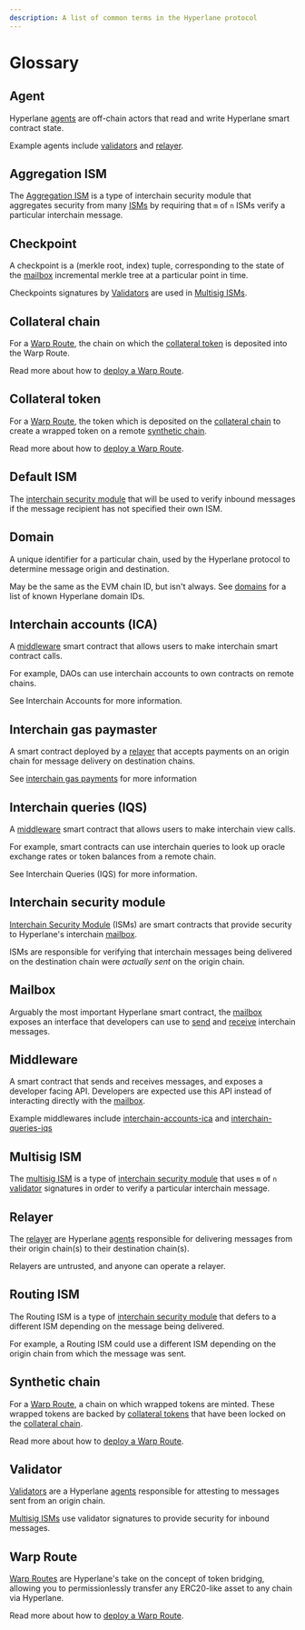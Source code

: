 ```yaml
---
description: A list of common terms in the Hyperlane protocol
---
```


# Glossary



## Agent

Hyperlane [agents](../protocol/agents/relayers.mdx) are off-chain actors that read and write Hyperlane smart contract state.

Example agents include [validators](../protocol/agents/validators.mdx) and [relayer](../protocol/agents/relayers.mdx).





## Aggregation ISM

The [Aggregation ISM](../reference/ISM/aggregation-ISM-interface.mdx) is a type of interchain security module that aggregates security from many [ISMs](../reference/ISM/specify-your-ISM.mdx) by requiring that `m` of `n` ISMs verify a particular interchain message.





## Checkpoint

A checkpoint is a (merkle root, index) tuple, corresponding to the state of the [mailbox](glossary.mdx#mailbox) incremental merkle tree at a particular point in time.

Checkpoints signatures by [Validators](glossary.mdx#validator) are used in [Multisig ISMs](glossary.mdx#multisig-ism).





## Collateral chain

For a [Warp Route](glossary.mdx#warp-route), the chain on which the [collateral token](glossary.mdx#collateral-token) is deposited into the Warp Route.

Read more about how to [deploy a Warp Route](../guides/deploy-warp-route.mdx).





## Collateral token

For a [Warp Route](glossary.mdx#warp-route), the token which is deposited on the [collateral chain](glossary.mdx#collateral-chain) to create a wrapped token on a remote [synthetic chain](glossary.mdx#synthetic-chain).

Read more about how to [deploy a Warp Route](../guides/deploy-warp-route.mdx).





## Default ISM

The [interchain security module](glossary.mdx#interchain-security-module) that will be used to verify inbound messages if the message recipient has not specified their own ISM.





## Domain

A unique identifier for a particular chain, used by the Hyperlane protocol to determine message origin and destination.

May be the same as the EVM chain ID, but isn't always. See [domains](domains/) for a list of known Hyperlane domain IDs.





## Interchain accounts (ICA)

A [middleware](glossary.mdx#middleware) smart contract that allows users to make interchain smart contract calls.

For example, DAOs can use interchain accounts to own contracts on remote chains.

See Interchain Accounts for more information.





## Interchain gas paymaster

A smart contract deployed by a [relayer](glossary.mdx#relayer) that accepts payments on an origin chain for message delivery on destination chains.

See [interchain gas payments](../protocol/interchain-gas-payment.mdx) for more information





## Interchain queries (IQS)

A [middleware](glossary.mdx#middleware) smart contract that allows users to make interchain view calls.

For example, smart contracts can use interchain queries to look up oracle exchange rates or token balances from a remote chain.

See Interchain Queries (IQS) for more information.





## Interchain security module

[Interchain Security Module](./ISM/specify-your-ISM.mdx) (ISMs) are smart contracts that provide security to Hyperlane's interchain [mailbox](./messaging/messaging-interface.mdx).

ISMs are responsible for verifying that interchain messages being delivered on the destination chain were _actually sent_ on the origin chain.





## Mailbox

Arguably the most important Hyperlane smart contract, the [mailbox](./messaging/messaging-interface.mdx) exposes an interface that developers can use to [send](./messaging/send.mdx) and [receive](./messaging/receive.mdx) interchain messages.





## Middleware

A smart contract that sends and receives messages, and exposes a developer facing API. Developers are expected use this API instead of interacting directly with the [mailbox](glossary.mdx#mailbox).

Example middlewares include [interchain-accounts-ica](glossary.mdx#interchain-accounts-ica) and [interchain-queries-iqs](glossary.mdx#interchain-queries-iqs)





## Multisig ISM

The [multisig ISM](./ISM/multisig-ISM-interface.mdx) is a type of [interchain security module](glossary.mdx#interchain-security-module) that uses `m` of `n` [validator](glossary.mdx#validator) signatures in order to verify a particular interchain message.





## Relayer

The [relayer](../operate/relayer/run-relayer.mdx) are Hyperlane [agents](glossary.mdx#agent) responsible for delivering messages from their origin chain(s) to their destination chain(s).

Relayers are untrusted, and anyone can operate a relayer.





## Routing ISM

The Routing ISM is a type of [interchain security module](glossary.mdx#interchain-security-module) that defers to a different ISM depending on the message being delivered.

For example, a Routing ISM could use a different ISM depending on the origin chain from which the message was sent.





## Synthetic chain

For a [Warp Route](glossary.mdx#warp-route), a chain on which wrapped tokens are minted. These wrapped tokens are backed by [collateral tokens](glossary.mdx#collateral-token) that have been locked on the [collateral chain](glossary.mdx#collateral-chain).

Read more about how to [deploy a Warp Route](../guides/deploy-warp-route.mdx).





## Validator

[Validators](../operate/validators/run-validators.mdx) are a Hyperlane [agents](glossary.mdx#agent) responsible for attesting to messages sent from an origin chain.

[Multisig ISMs](glossary.mdx#multisig-ism) use validator signatures to provide security for inbound messages.





## Warp Route

[Warp Routes](applications/warp-routes.mdx#overview) are Hyperlane's take on the concept of token bridging, allowing you to permissionlessly transfer any ERC20-like asset to any chain via Hyperlane.

Read more about how to [deploy a Warp Route](../guides/deploy-warp-route.mdx).
